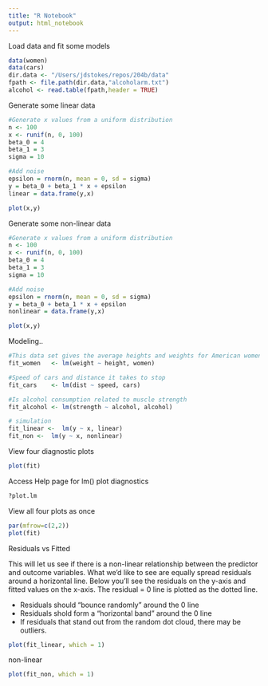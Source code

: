 ```yaml
---
title: "R Notebook"
output: html_notebook
---
```


Load data and fit some models  
```r
data(women)
data(cars)
dir.data <- "/Users/jdstokes/repos/204b/data"
fpath <- file.path(dir.data,"alcoholarm.txt")
alcohol <- read.table(fpath,header = TRUE)
```

Generate some linear data
```r
#Generate x values from a uniform distribution
n <- 100
x <- runif(n, 0, 100)
beta_0 = 4
beta_1 = 3
sigma = 10

#Add noise
epsilon = rnorm(n, mean = 0, sd = sigma)
y = beta_0 + beta_1 * x + epsilon
linear = data.frame(y,x)

plot(x,y)
```


Generate some non-linear data
```r
#Generate x values from a uniform distribution
n <- 100
x <- runif(n, 0, 100)
beta_0 = 4
beta_1 = 3
sigma = 10

#Add noise
epsilon = rnorm(n, mean = 0, sd = sigma)
y = beta_0 + beta_1 * x + epsilon
nonlinear = data.frame(y,x)

plot(x,y)

```


Modeling..
```r
#This data set gives the average heights and weights for American women aged 30–39.
fit_women   <- lm(weight ~ height, women)

#Speed of cars and distance it takes to stop
fit_cars    <- lm(dist ~ speed, cars)

#Is alcohol consumption related to muscle strength
fit_alcohol <- lm(strength ~ alcohol, alcohol)

# simulation
fit_linear <-  lm(y ~ x, linear)
fit_non <-  lm(y ~ x, nonlinear)
```


View four diagnostic plots
```r
plot(fit)
```

Access Help page for lm() plot diagnostics
```r
?plot.lm
```

View all four plots as once
```r
par(mfrow=c(2,2))
plot(fit)
```


Residuals vs Fitted  

This will let us see if there is a non-linear relationship between the predictor and outcome variables. What we'd like to see are equally spread residuals around a horizontal line. Below you'll see the residuals on the y-axis and fitted values on the x-axis. The residual = 0 line is plotted as the dotted line.

* Residuals should "bounce randomly" around the 0 line
* Residuals shold form a "horizontal band" around the 0 line
* If residuals that stand out from the random dot cloud, there may be outliers.

```r
plot(fit_linear, which = 1)
```

non-linear
```r
plot(fit_non, which = 1)
```

